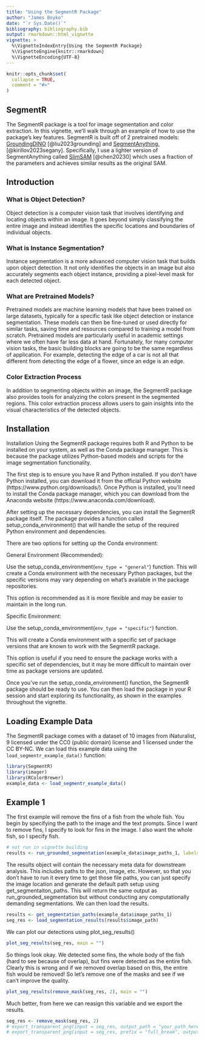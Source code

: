 ```yaml
---
title: "Using the SegmentR Package"
author: "James Boyko"
date: "`r Sys.Date()`"
bibliography: bibliography.bib
output: rmarkdown::html_vignette
vignette: >
  %\VignetteIndexEntry{Using the SegmentR Package}
  %\VignetteEngine{knitr::rmarkdown}
  %\VignetteEncoding{UTF-8}
---
```


```r
knitr::opts_chunk$set(
  collapse = TRUE,
  comment = "#>"
)
```

## SegmentR

The SegmentR package is a tool for image segmentation and color extraction. In this vignette, we'll walk through an example of how to use the package's key features. SegmentR is built off of 2 pretrained models: [GroundingDINO](https://github.com/IDEA-Research/GroundingDINO) [@liu2023grounding] and [SegmentAnything.](https://github.com/facebookresearch/segment-anything) [@kirillov2023segany]. Specifically, I use a lighter version of SegmentAnything called [SlimSAM](https://github.com/czg1225/SlimSAM) [@chen20230] which uses a fraction of the parameters and achieves similar results as the original SAM. 

## Introduction

### What is Object Detection?

Object detection is a computer vision task that involves identifying and locating objects within an image. It goes beyond simply classifying the entire image and instead identifies the specific locations and boundaries of individual objects.

### What is Instance Segmentation?

Instance segmentation is a more advanced computer vision task that builds upon object detection. It not only identifies the objects in an image but also accurately segments each object instance, providing a pixel-level mask for each detected object.

### What are Pretrained Models?

Pretrained models are machine learning models that have been trained on large datasets, typically for a specific task like object detection or instance segmentation. These models can then be fine-tuned or used directly for similar tasks, saving time and resources compared to training a model from scratch. Pretrained models are particularly useful in academic settings where we often have far less data at hand. Fortunately, for many computer vision tasks, the basic building blocks are going to be the same regardless of application. For example, detecting the edge of a car is not all that different from detecting the edge of a flower, since an edge is an edge.  

### Color Extraction Process

In addition to segmenting objects within an image, the SegmentR package also provides tools for analyzing the colors present in the segmented regions. This color extraction process allows users to gain insights into the visual characteristics of the detected objects.

## Installation

Installation
Using the SegmentR package requires both R and Python to be installed on your system, as well as the Conda package manager. This is because the package utilizes Python-based models and scripts for the image segmentation functionality.

The first step is to ensure you have R and Python installed. If you don't have Python installed, you can download it from the official Python website (https://www.python.org/downloads/). Once Python is installed, you'll need to install the Conda package manager, which you can download from the Anaconda website (https://www.anaconda.com/download).

After setting up the necessary dependencies, you can install the SegmentR package itself. The package provides a function called setup_conda_environment() that will handle the setup of the required Python environment and dependencies.

There are two options for setting up the Conda environment:

General Environment (Recommended):

Use the setup_conda_environment(`env_type = "general"`) function.
This will create a Conda environment with the necessary Python packages, but the specific versions may vary depending on what's available in the package repositories.

This option is recommended as it is more flexible and may be easier to maintain in the long run.

Specific Environment:

Use the setup_conda_environment(`env_type = "specific"`) function.

This will create a Conda environment with a specific set of package versions that are known to work with the SegmentR package.

This option is useful if you need to ensure the package works with a specific set of dependencies, but it may be more difficult to maintain over time as package versions are updated.

Once you've run the setup_conda_environment() function, the SegmentR package should be ready to use. You can then load the package in your R session and start exploring its functionality, as shown in the examples throughout the vignette.

## Loading Example Data

The SegmentR package comes with a dataset of 10 images from iNaturalist, 9 licensed under the CC0 (public domain) license and 1 licensed under the CC BY-NC. We can load this example data using the `load_segmentr_example_data()` function:

```r
library(SegmentR)
library(imager)
library(RColorBrewer)
example_data <- load_segmentr_example_data()
```

## Example 1

The first example will remove the fins of a fish from the whole fish. You begin by specifying the path to the image and the text prompts. Since I want to remove fins, I specify to look for fins in the image. I also want the whole fish, so I specify fish. 

```r
# not run in vignette building
results <- run_grounded_segmentation(example_data$image_paths_1, labels = c("a fish.", "a fin."))
```

The results object will contain the necessary meta data for downstream analysis. This includes paths to the json, image, etc. However, so that you don't have to run it every time to get those file paths, you can just specify the image location and generate the default path setup using get_segmentaiton_paths. This will return the same output as run_grounded_segmentation but without conducting any computationally demanding segmentations. We can then load the results.

```r
results <- get_segmentation_paths(example_data$image_paths_1)
seg_res <- load_segmentation_results(results$image_path)
```

We can plot our detections using plot_seg_results()

```r
plot_seg_results(seg_res, main = "")
```

So things look okay. We detected some fins, the whole body of the fish (hard to see because of overlap), but fins were detected as the entire fish. Clearly this is wrong and if we removed overlap based on this, the entire fish would be removed! So let's remove one of the masks and see if we can't improve the quality. 

```r
plot_seg_results(remove_mask(seg_res, 2), main = "")
```

Much better, from here we can reasign this variable and we export the results. 

```r
seg_res <- remove_mask(seg_res, 2)
# export_transparent_png(input = seg_res, output_path = "your_path_here", remove_overlap = TRUE, crop = TRUE)
# export_transparent_png(input = seg_res, prefix = "full_bream", output_path = "your_path_here", remove_overlap = FALSE, crop = TRUE)
```
